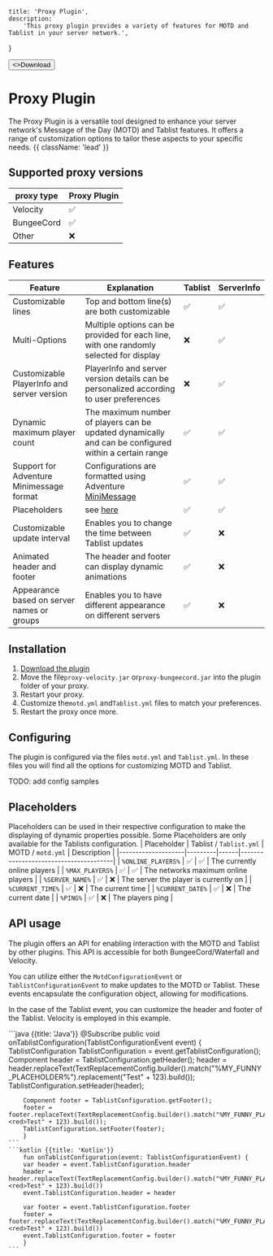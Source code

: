 
    title: 'Proxy Plugin',
    description:
        'This proxy plugin provides a variety of features for MOTD and Tablist in your server network.',
}


<Button href="https://github.com/theSimpleCloud/proxy-plugin/releases" arrow="right">
    <>Download</>
</Button>

# Proxy Plugin

The Proxy Plugin is a versatile tool designed to enhance your server network's Message of the Day (MOTD) and Tablist features. It offers a range of customization options to tailor these aspects to your specific needs. {{ className: 'lead' }}

## Supported proxy versions

| proxy type | Proxy Plugin |
|------------|--------------|
| Velocity   | ✅            |
| BungeeCord | ✅            |
| Other      | ❌            |


## Features

| Feature                                    | Explanation                                                                                           | Tablist | ServerInfo |
|--------------------------------------------|-------------------------------------------------------------------------------------------------------|---------|------------|
| Customizable lines                         | Top and bottom line(s) are both customizable                                                          | ✅       | ✅          |
| Multi-Options                              | Multiple options can be provided for each line, with one randomly selected for display                | ❌       | ✅          |
| Customizable PlayerInfo and server version | PlayerInfo and server version details can be personalized according to user preferences               | ❌       | ✅          |
| Dynamic maximum player count               | The maximum number of players can be updated dynamically and can be configured within a certain range | ✅       | ✅          |
| Support for Adventure Minimessage format   | Configurations are formatted using Adventure [MiniMessage](https://docs.advntr.dev/minimessage)       | ✅       | ✅          |
| Placeholders                               | see [here](#placeholders)                                                                             | ✅       | ✅          |
| Customizable update interval               | Enables you to change the time between Tablist updates                                                | ✅       | ❌          |
| Animated header and footer                 | The header and footer can display dynamic animations                                                  | ✅       | ❌          |
| Appearance based on server names or groups | Enables you to have different appearance on different servers                                         | ✅       | ❌          |

## Installation

1. [Download the plugin](https://github.com/theSimpleCloud/proxy-plugin/releases)
2. Move the file`proxy-velocity.jar` or`proxy-bungeecord.jar` into the plugin folder of your proxy.
3. Restart your proxy.
4. Customize the`motd.yml` and`Tablist.yml` files to match your preferences.
5. Restart the proxy once more.

## Configuring

The plugin is configured via the files `motd.yml` and `Tablist.yml`. In these files you will find all the options for customizing MOTD and Tablist.

<Note>TODO: add config samples</Note>

## Placeholders
Placeholders can be used in their respective configuration to make the displaying of dynamic properties possible.
Some Placeholders are only available for the Tablists configuration.
| Placeholder        | Tablist / `Tablist.yml` | MOTD / `motd.yml` | Description                           |
|--------------------|---------|------|---------------------------------------|
| `%ONLINE_PLAYERS%` | ✅     | ✅  | The currently online players          |
| `%MAX_PLAYERS%`    | ✅     | ✅  | The networks maximum online players   |
| `%SERVER_NAME%`    | ✅     | ❌   | The server the player is currently on |
| `%CURRENT_TIME%`   | ✅     | ❌   | The current time                      |
| `%CURRENT_DATE%`   | ✅     | ❌   | The current date                      |
| `%PING%`           | ✅     | ❌   | The players ping                      |

## API usage

The plugin offers an API for enabling interaction with the MOTD and Tablist by other plugins. This API is accessible for both BungeeCord/Waterfall and Velocity.

You can utilize either the `MotdConfigurationEvent` or `TablistConfigurationEvent` to make updates to the MOTD or Tablist. These events encapsulate the configuration object, allowing for modifications.

In the case of the Tablist event, you can customize the header and footer of the Tablist. Velocity is employed in this example.

<CodeGroup>
    ```java {{title: 'Java'}}
        @Subscribe
        public void onTablistConfiguration(TablistConfigurationEvent event) {
        TablistConfiguration TablistConfiguration = event.getTablistConfiguration();
        Component header = TablistConfiguration.getHeader();
        header = header.replaceText(TextReplacementConfig.builder().match("%MY_FUNNY_PLACEHOLDER%").replacement("<red>Test" + 123).build());
        TablistConfiguration.setHeader(header);

        Component footer = TablistConfiguration.getFooter();
        footer = footer.replaceText(TextReplacementConfig.builder().match("%MY_FUNNY_PLACEHOLDER%").replacement("<red>Test" + 123).build());
        TablistConfiguration.setFooter(footer);
        }
    ```
    ```kotlin {{title: 'Kotlin'}}
        fun onTablistConfiguration(event: TablistConfigurationEvent) {
        var header = event.TablistConfiguration.header
        header = header.replaceText(TextReplacementConfig.builder().match("%MY_FUNNY_PLACEHOLDER%").replacement("<red>Test" + 123).build())
        event.TablistConfiguration.header = header

        var footer = event.TablistConfiguration.footer
        footer = footer.replaceText(TextReplacementConfig.builder().match("%MY_FUNNY_PLACEHOLDER%").replacement("<red>Test" + 123).build())
        event.TablistConfiguration.footer = footer
        }
    ```
</CodeGroup>
